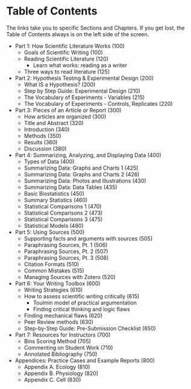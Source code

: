 # Table of Contents {-}

The links take you to specific Sections and Chapters. If you get lost, the Table of Contents always is on the left side of the screen.  

* Part 1: How Scientific Literature Works (100)
    + Goals of Scientific Writing (100)
    + Reading Scientific Literature (120)
        - Learn what works: reading as a writer
    + Three ways to read literature (125)

* Part 2: Hypothesis Testing & Experimental Design (200)
    + What IS a Hypothesis? (200)
    + Step by Step Guide: Experimental Design (210)
    + The Vocabulary of Experiments - Variables (215)
    + The Vocabulary of Experiments - Controls, Replicates (220)

* Part 3: Pieces of an Article or Report (300)
    + How articles are organized (300)
    + Title and Abstract (320)
    + Introduction (340)
    + Methods (350)
    + Results (360)
    + Discussion (380)

* Part 4: Summarizing, Analyzing, and Displaying Data (400)
    + Types of Data (400)
    + Summarizing Data: Graphs and Charts 1 (425) 
    + Summarizing Data: Graphs and Charts 2 (426) 
    + Summarizing Data: Photos and Illustrations (430) 
    + Summarizing Data: Data Tables (435) 
    + Basic Biostatistics (450)
    + Summary Statistics (460)
    + Statistical Comparisons 1 (470)
    + Statistical Comparisons 2 (473)
    + Statistical Comparisons 3 (475)
    + Statistical Models (480)

* Part 5: Using Sources (500)
    + Supporting facts and arguments with sources (505)
    + Paraphrasing Sources, Pt. 1 (506)
    + Paraphrasing Sources, Pt. 2 (507)
    + Paraphrasing Sources, Pt. 3 (508)
    + Citation Formats (510)
    + Common Mistakes (515)
    + Managing Sources with Zotero (520)

* Part 6: Your Writing Toolbox (600)
    + Writing Strategies (610)
    + How to assess scientific writing critically (615)
        - Toulmin model of practical argumentation
        - Finding critical thinking and logic flaws
    + Finding mechanical flaws (620)
    + Peer Review methods (630)
    + Step-by-Step Guide: Pre-Submission Checklist (650)

* Part 7: Resources for Instructors (700)
    + Bins Scoring Method (705)
    + Commenting on Student Work (710)
    + Annotated Bibliography (750)

* Appendices: Practice Cases and Example Reports (800)
    + Appendix A. Ecology (810)
    + Appendix B. Physiology (820)
    + Appendix C. Cell (830)
